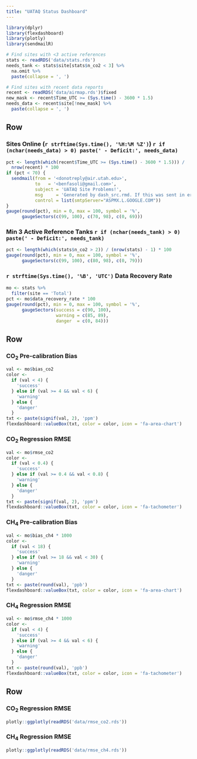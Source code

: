 ```yaml
---
title: "UATAQ Status Dashboard"
---
```

<!-- Ben Fasoli -->

```r
library(dplyr)
library(flexdashboard)
library(plotly)
library(sendmailR)

# Find sites with <3 active references
stats <- readRDS('data/stats.rds')
needs_tank <- stats$site[stats$n_co2 < 3] %>% 
  na.omit %>%
  paste(collapse = ', ')

# Find sites with recent data reports
recent <- readRDS('data/airmap.rds')$fixed
new_mask <- recent$Time_UTC >= (Sys.time() - 3600 * 1.5)
needs_data <- recent$site[!new_mask] %>%
  paste(collapse = ', ')
```


Row
--------------------------------------------------------------------------------

### Sites Online (`r strftime(Sys.time(), '%H:%M %Z')`) `r if (nchar(needs_data) > 0) paste(' - Deficit:', needs_data)`
```r
pct <- length(which(recent$Time_UTC >= (Sys.time() - 3600 * 1.5))) /
  nrow(recent) * 100
if (pct < 70) {
  sendmail(from = '<donotreply@air.utah.edu>',
           to   = '<benfasoli@gmail.com>', 
           subject = 'UATAQ Site Problems!',
           msg     = 'Generated by dash_src.rmd. If this was sent in error, contact benfasoli@gmail.com',
           control = list(smtpServer="ASPMX.L.GOOGLE.COM"))
}
gauge(round(pct), min = 0, max = 100, symbol = '%',
      gaugeSectors(c(99, 100), c(70, 98), c(0, 69)))
```

### Min 3 Active Reference Tanks `r if (nchar(needs_tank) > 0) paste(' - Deficit:', needs_tank)`
```r
pct <- length(which(stats$n_co2 > 2)) / (nrow(stats) - 1) * 100
gauge(round(pct), min = 0, max = 100, symbol = '%',
      gaugeSectors(c(99, 100), c(80, 98), c(0, 79)))
```

### `r strftime(Sys.time(), '%B', 'UTC')` Data Recovery Rate
```r
mo <- stats %>%
  filter(site == 'Total')
pct <- mo$data_recovery_rate * 100
gauge(round(pct), min = 0, max = 100, symbol = '%',
      gaugeSectors(success = c(90, 100),
                   warning = c(85, 89),
                   danger  = c(0, 84)))
```

Row
--------------------------------------------------------------------------------

### CO$_2$ Pre-calibration Bias
```r
val <- mo$bias_co2
color <-
  if (val < 4) {
    'success'
  } else if (val >= 4 && val < 6) {
    'warning'
  } else {
    'danger'
  }
txt <- paste(signif(val, 2), 'ppm')
flexdashboard::valueBox(txt, color = color, icon = 'fa-area-chart')
```

### CO$_2$ Regression RMSE
```r
val <- mo$rmse_co2
color <-
  if (val < 0.4) {
    'success'
  } else if (val >= 0.4 && val < 0.8) {
    'warning'
  } else {
    'danger'
  }
txt <- paste(signif(val, 2), 'ppm')
flexdashboard::valueBox(txt, color = color, icon = 'fa-tachometer')
```

### CH$_4$ Pre-calibration Bias
```r
val <- mo$bias_ch4 * 1000
color <-
  if (val < 18) {
    'success'
  } else if (val >= 18 && val < 30) {
    'warning'
  } else {
    'danger'
  }
txt <- paste(round(val), 'ppb')
flexdashboard::valueBox(txt, color = color, icon = 'fa-area-chart')
```

### CH$_4$ Regression RMSE
```r
val <- mo$rmse_ch4 * 1000
color <-
  if (val < 4) {
    'success'
  } else if (val >= 4 && val < 6) {
    'warning'
  } else {
    'danger'
  }
txt <- paste(round(val), 'ppb')
flexdashboard::valueBox(txt, color = color, icon = 'fa-tachometer')
```

Row
--------------------------------------------------------------------------------

### CO$_2$ Regression RMSE
```r
plotly::ggplotly(readRDS('data/rmse_co2.rds'))
```

### CH$_4$ Regression RMSE
```r
plotly::ggplotly(readRDS('data/rmse_ch4.rds'))
```

